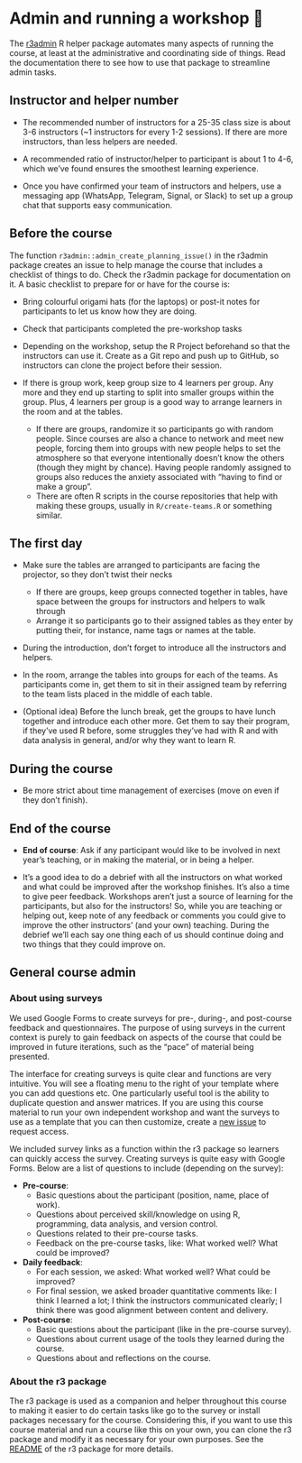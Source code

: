 # Admin and running a workshop 🏫

The [r3admin](https://github.com/rostools/r3admin) R helper package
automates many aspects of running the course, at least at the
administrative and coordinating side of things. Read the documentation
there to see how to use that package to streamline admin tasks.

## Instructor and helper number

-   The recommended number of instructors for a 25-35 class size is
    about 3-6 instructors (\~1 instructors for every 1-2 sessions). If
    there are more instructors, than less helpers are needed.

-   A recommended ratio of instructor/helper to participant is about 1
    to 4-6, which we've found ensures the smoothest learning experience.

-   Once you have confirmed your team of instructors and helpers, use a
    messaging app (WhatsApp, Telegram, Signal, or Slack) to set up a
    group chat that supports easy communication.

## Before the course

The function `r3admin::admin_create_planning_issue()` in the r3admin
package creates an issue to help manage the course that includes
a checklist of things to do. Check the r3admin package for documentation 
on it. A basic checklist to prepare for or have for the course is:

-   Bring colourful origami hats (for the laptops) or post-it notes
    for participants to let us know how they are doing.

-   Check that participants completed the pre-workshop tasks

-   Depending on the workshop, setup the R Project beforehand so that the
    instructors can use it. Create as a Git repo and push up to GitHub, so
    instructors can clone the project before their session.

-   If there is group work, keep group size to 4 learners per group. Any
    more and they end up starting to split into smaller groups within
    the group. Plus, 4 learners per group is a good way to arrange
    learners in the room and at the tables.

    -   If there are groups, randomize it so participants go with random
        people. Since courses are also a chance to network and meet new
        people, forcing them into groups with new people helps to set
        the atmosphere so that everyone intentionally doesn't know the
        others (though they might by chance). Having people randomly
        assigned to groups also reduces the anxiety associated with
        "having to find or make a group".
    -   There are often R scripts in the course repositories that help
        with making these groups, usually in `R/create-teams.R` or
        something similar.

## The first day

-   Make sure the tables are arranged to participants are facing the
    projector, so they don't twist their necks

    -   If there are groups, keep groups connected together in tables,
        have space between the groups for instructors and helpers to
        walk through
    -   Arrange it so participants go to their assigned tables as they
        enter by putting their, for instance, name tags or names at the
        table.

-   During the introduction, don't forget to introduce all the
    instructors and helpers.

-   In the room, arrange the tables into groups for each of the teams.
    As participants come in, get them to sit in their assigned team by
    referring to the team lists placed in the middle of each table.

-   (Optional idea) Before the lunch break, get the groups to have lunch
    together and introduce each other more. Get them to say their
    program, if they've used R before, some struggles they've had with R
    and with data analysis in general, and/or why they want to learn R.

## During the course

-   Be more strict about time management of exercises (move on even if
    they don't finish).

## End of the course

-   **End of course**: Ask if any participant would like to be involved
    in next year's teaching, or in making the material, or in being a
    helper.

-   It's a good idea to do a debrief with all the instructors on what
    worked and what could be improved after the workshop finishes. It's
    also a time to give peer feedback. Workshops aren't just a source of
    learning for the participants, but also for the instructors! So,
    while you are teaching or helping out, keep note of any feedback or
    comments you could give to improve the other instructors' (and your
    own) teaching. During the debrief we'll each say one thing each of
    us should continue doing and two things that they could improve on.

## General course admin

### About using surveys

We used Google Forms to create surveys for pre-, during-, and
post-course feedback and questionnaires. The purpose of using surveys in
the current context is purely to gain feedback on aspects of the course
that could be improved in future iterations, such as the "pace" of
material being presented.

The interface for creating surveys is quite clear and functions are very
intuitive. You will see a floating menu to the right of your template
where you can add questions etc. One particularly useful tool is the
ability to duplicate question and answer matrices. If you are using this
course material to run your own independent workshop and want the
surveys to use as a template that you can then customize, create a [new
issue](https://github.com/rostools/r-cubed-intro/issues/new) to request
access.

We included survey links as a function within the r3 package so learners
can quickly access the survey. Creating surveys is quite easy with
Google Forms. Below are a list of questions to include (depending on the
survey):

-   **Pre-course**:
    -   Basic questions about the participant (position, name, place of
        work).
    -   Questions about perceived skill/knowledge on using R,
        programming, data analysis, and version control.
    -   Questions related to their pre-course tasks.
    -   Feedback on the pre-course tasks, like: What worked well? What
        could be improved?
-   **Daily feedback**:
    -   For each session, we asked: What worked well? What could be
        improved?
    -   For final session, we asked broader quantitative comments like:
        I think I learned a lot; I think the instructors communicated
        clearly; I think there was good alignment between content and
        delivery.
-   **Post-course**:
    -   Basic questions about the participant (like in the pre-course
        survey).
    -   Questions about current usage of the tools they learned during
        the course.
    -   Questions about and reflections on the course.

### About the r3 package

The r3 package is used as a companion and helper throughout this course
to making it easier to do certain tasks like go to the survey or install
packages necessary for the course. Considering this, if you want to use
this course material and run a course like this on your own, you can
clone the r3 package and modify it as necessary for your own purposes.
See the [README](https://github.com/rostools/r3/blob/main/README.md) of
the r3 package for more details.
